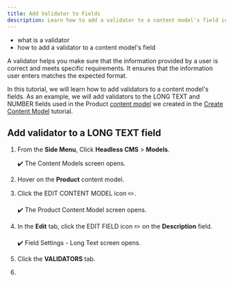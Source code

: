 ```yaml
---
title: Add Validator to Fields
description: Learn how to add a validator to a content model's field in Headless CMS.
---
```



<Alert type="success" title="WHAT YOU'LL LEARN">

- what is a validator
- how to add a validator to a content model's field

</Alert>

A validator helps you make sure that the information provided by a user is correct and meets specific requirements. 
It ensures that the information user enters matches the expected format.

In this tutorial, we will learn how to add validators to a content model's fields.
As an example, we will add validators to the LONG TEXT and NUMBER fields used in the Product [content model](../essentials/glossary#content-model) we created in the [Create Content Model](../essentials/create-content-model) tutorial.


## Add validator to a LONG TEXT field

1. From the **Side Menu**, Click **Headless CMS** > **Models**.

    ✔️ The Content Models screen opens.
    
2. Hover on the **Product** content model.

3. Click the EDIT CONTENT MODEL icon ✏️.

    ✔️ The Product Content Model screen opens.

4. In the **Edit** tab, click the EDIT FIELD icon ✏️ on the **Description** field.

    ✔️ Field Settings - Long Text screen opens.

5. Click the **VALIDATORS** tab.

6. 

